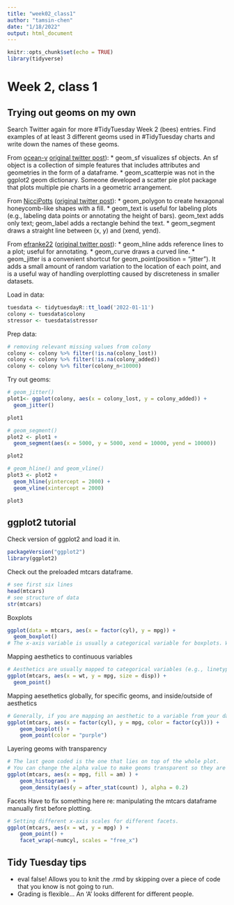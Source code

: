 ```yaml
---
title: "week02_class1"
author: "tamsin-chen"
date: "1/18/2022"
output: html_document
---
```


```r
knitr::opts_chunk$set(echo = TRUE)
library(tidyverse)
```

# Week 2, class 1

## Trying out geoms on my own

Search Twitter again for more #TidyTuesday Week 2 (bees) entries. Find examples of at least 3 different geoms used in #TidyTuesday charts and write down the names of these geoms.

From [ocean-v](https://github.com/ocean-v/my_tidytuesday/blob/main/2022_Week_02_code.r) [original twitter post](https://twitter.com/pat_macro/status/1483457396572037124)):
* geom_sf visualizes sf objects. An sf object is a collection of simple features that includes attributes and geometries in the form of a dataframe.
* geom_scatterpie was not in the ggplot2 geom dictionary. Someone developed a scatter pie plot package that plots multiple pie charts in a geometric arrangement.

From [NicciPotts](https://github.com/NicciPotts/tidytuesday/blob/main/bees.R) ([original twitter post](https://twitter.com/nicci_potts/status/1481713459939229704)):
* geom_polygon to create hexagonal honeycomb-like shapes with a fill.
* geom_text is useful for labeling plots (e.g., labeling data points or annotating the height of bars). geom_text adds only text; geom_label adds a rectangle behind the text.
* geom_segment draws a straight line between (x, y) and (xend, yend).

From [efranke22](https://github.com/efranke22/tidytuesday/blob/main/2022/bees_week2.Rmd) ([original twitter post](https://twitter.com/efranke7282/status/1481039935834570755)):
* geom_hline adds reference lines to a plot; useful for annotating.
* geom_curve draws a curved line.
* geom_jitter is a convenient shortcut for geom_point(position = "jitter"). It adds a small amount of random variation to the location of each point, and is a useful way of handling overplotting caused by discreteness in smaller datasets.

Load in data:
```r
tuesdata <- tidytuesdayR::tt_load('2022-01-11')
colony <- tuesdata$colony
stressor <- tuesdata$stressor
```

Prep data:
```r
# removing relevant missing values from colony
colony <- colony %>% filter(!is.na(colony_lost))
colony <- colony %>% filter(!is.na(colony_added))
colony <- colony %>% filter(colony_n<10000)
```

Try out geoms:
```r
# geom_jitter()
plot1<- ggplot(colony, aes(x = colony_lost, y = colony_added)) +
  geom_jitter()

plot1

# geom_segment()
plot2 <- plot1 +
  geom_segment(aes(x = 5000, y = 5000, xend = 10000, yend = 10000))

plot2

# geom_hline() and geom_vline()
plot3 <- plot2 +
  geom_hline(yintercept = 2000) +
  geom_vline(xintercept = 2000)

plot3
```

## ggplot2 tutorial

Check version of ggplot2 and load it in.
```r
packageVersion("ggplot2")
library(ggplot2)
```

Check out the preloaded mtcars dataframe.
```r
# see first six lines
head(mtcars)
# see structure of data
str(mtcars)
```

Boxplots
```r
ggplot(data = mtcars, aes(x = factor(cyl), y = mpg)) +
  geom_boxplot()
# The x-axis variable is usually a categorical variable for boxplots. We turn cyl into a categorical variable using factor().
```

Mapping aesthetics to continuous variables
```r
# Aesthetics are usually mapped to categorical variables (e.g., linetype = stressor, or shape = stressor). But you can map color and size to continuous variables.
ggplot(mtcars, aes(x = wt, y = mpg, size = disp)) +
  geom_point()
```

Mapping aesethetics globally, for specific geoms, and inside/outside of aesthetics
```r
# Generally, if you are mapping an aesthetic to a variable from your dataset, you do it inside aes(), but if you are setting an aesthetic to a constant value, you do it outside aes().
ggplot(mtcars, aes(x = factor(cyl), y = mpg, color = factor(cyl))) +
    geom_boxplot() +
    geom_point(color = "purple")
```

Layering geoms with transparency
```r
# The last geom coded is the one that lies on top of the whole plot.
# You can change the alpha value to make geoms transparent so they are more visible on top of one another.
ggplot(mtcars, aes(x = mpg, fill = am) ) +
    geom_histogram() + 
    geom_density(aes(y = after_stat(count) ), alpha = 0.2)
```

Facets
Have to fix something here re: manipulating the mtcars dataframe manually first before plotting.
```r
# Setting different x-axis scales for different facets.
ggplot(mtcars, aes(x = wt, y = mpg) ) +
    geom_point() +
    facet_wrap(~numcyl, scales = "free_x")
```

## Tidy Tuesday tips
* eval false! Allows you to knit the .rmd by skipping over a piece of code that you know is not going to run.
* Grading is flexible... An 'A' looks different for different people.


